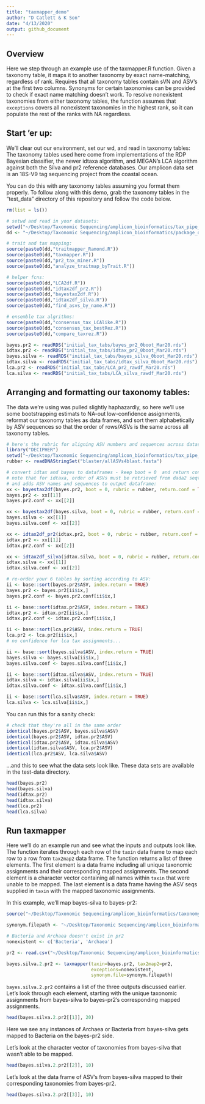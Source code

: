 ```yaml
---
title: "taxmapper_demo"
author: "D Catlett & K Son"
date: "4/13/2020"
output: github_document
---
```


## Overview

Here we step through an example use of the taxmapper.R function. Given a taxonomy table, it maps it to another taxonomy by exact name-matching, regardless of rank. Requires that all taxonomy tables contain sVN and ASV's at the first two columns. Synonyms for certain taxonomies can be provided to check if exact name matching doesn't work. To resolve nonexistent taxonomies from either taxonomy tables, the function assumes that `exceptions` covers all nonexistent taxonomies in the highest rank, so it can populate the rest of the ranks with NA regardless.

## Start 'er up:

We'll clear out our environment, set our wd, and read in taxonomy tables: The taxonomy tables used here come from implementations of the RDP Bayesian classifier, the newer idtaxa algorithm, and MEGAN's LCA algorithm against both the Silva and pr2 reference databases. Our amplicon data set is an 18S-V9 tag sequencing project from the coastal ocean.

You can do this with any taxonomy tables assuming you format them properly. To follow along with this demo, grab the taxonomy tables in the "test_data" directory of this repository and follow the code below.

```r
rm(list = ls())

# setwd and read in your datasets:
setwd("~/Desktop/Taxonomic Sequencing/amplicon_bioinformatics/tax_pipe_Mar20/")
dd <- "~/Desktop/Taxonomic Sequencing/amplicon_bioinformatics/package_deal/"

# trait and tax mapping:
source(paste0(dd,"traitmapper_Ramond.R"))
source(paste0(dd,"taxmapper.R"))
source(paste0(dd,"pr2_tax_miner.R"))
source(paste0(dd,"analyze_traitmap_byTrait.R"))

# helper fcns:
source(paste0(dd,"LCA2df.R"))
source(paste0(dd,"idtax2df_pr2.R"))
source(paste0(dd,"bayestax2df.R"))
source(paste0(dd,"idtax2df_silva.R"))
source(paste0(dd,"find_asvs_by_name.R"))

# ensemble tax algrithms:
source(paste0(dd,"consensus_tax_LCAlike.R"))
source(paste0(dd,"consensus_tax_bestRez.R"))
source(paste0(dd,"compare_taxrez.R"))

bayes.pr2 <- readRDS("initial_tax_tabs/bayes_pr2_0boot_Mar20.rds")
idtax.pr2 <- readRDS("initial_tax_tabs/idtax_pr2_0boot_Mar20.rds")
bayes.silva <- readRDS("initial_tax_tabs/bayes_silva_0boot_Mar20.rds")
idtax.silva <- readRDS("initial_tax_tabs/idtax_silva_0boot_Mar20.rds")
lca.pr2 <- readRDS("initial_tax_tabs/LCA_pr2_rawdf_Mar20.rds")
lca.silva <- readRDS("initial_tax_tabs/LCA_silva_rawdf_Mar20.rds")
```

## Arranging and formatting our taxonomy tables:

The data we're using was pulled slightly haphazardly, so here we'll use some bootstrapping estimats to NA-out low-confidence assignments, reformat our taxonomy tables as data frames, and sort them alphabetically by ASV sequences so that the order of rows/ASVs is the same across all taxonomy tables.

```r
# here's the rubric for aligning ASV numbers and sequences across datasets:
library("DECIPHER")
setwd("~/Desktop/Taxonomic Sequencing/amplicon_bioinformatics/tax_pipe_Mar20/")
rubber <- readDNAStringSet("blaster/allASVs4blast.fasta")

# convert idtax and bayes to dataframes - keep boot = 0  and return conf for now...
# note that for idtaxa, order of ASVs must be retrieved from dada2 seqtab - rubric represents that order
# and adds ASV names and sequences to output dataframe:
xx <- bayestax2df(bayes.pr2, boot = 0, rubric = rubber, return.conf = TRUE)
bayes.pr2 <- xx[[1]]
bayes.pr2.conf <- xx[[2]]

xx <- bayestax2df(bayes.silva, boot = 0, rubric = rubber, return.conf = TRUE)
bayes.silva <- xx[[1]]
bayes.silva.conf <- xx[[2]]

xx <- idtax2df_pr2(idtax.pr2, boot = 0, rubric = rubber, return.conf = TRUE)
idtax.pr2 <- xx[[1]]
idtax.pr2.conf <- xx[[2]]

xx <- idtax2df_silva(idtax.silva, boot = 0, rubric = rubber, return.conf = TRUE)
idtax.silva <- xx[[1]]
idtax.silva.conf <- xx[[2]]

# re-order your 6 tables by sorting according to ASV:
ii <- base::sort(bayes.pr2$ASV, index.return = TRUE)
bayes.pr2 <- bayes.pr2[ii$ix,]
bayes.pr2.conf <- bayes.pr2.conf[ii$ix,]

ii <- base::sort(idtax.pr2$ASV, index.return = TRUE)
idtax.pr2 <- idtax.pr2[ii$ix,]
idtax.pr2.conf <- idtax.pr2.conf[ii$ix,]

ii <- base::sort(lca.pr2$ASV, index.return = TRUE)
lca.pr2 <- lca.pr2[ii$ix,]
# no confidence for lca tax assignments...

ii <- base::sort(bayes.silva$ASV, index.return = TRUE)
bayes.silva <- bayes.silva[ii$ix,]
bayes.silva.conf <- bayes.silva.conf[ii$ix,]

ii <- base::sort(idtax.silva$ASV, index.return = TRUE)
idtax.silva <- idtax.silva[ii$ix,]
idtax.silva.conf <- idtax.silva.conf[ii$ix,]

ii <- base::sort(lca.silva$ASV, index.return = TRUE)
lca.silva <- lca.silva[ii$ix,]
```

You can run this for a sanity check:

```r
# check that they're all in the same order
identical(bayes.pr2$ASV, bayes.silva$ASV)
identical(bayes.pr2$ASV, idtax.pr2$ASV)
identical(idtax.pr2$ASV, idtax.silva$ASV)  
identical(idtax.silva$ASV, lca.pr2$ASV)
identical(lca.pr2$ASV, lca.silva$ASV)
```

...and this to see what the data sets look like. These data sets are available in the test-data directory.

```r
head(bayes.pr2)
head(bayes.silva)
head(idtax.pr2)
head(idtax.silva)
head(lca.pr2)
head(lca.silva)
```

## Run taxmapper 

Here we'll do an example run and see what the inputs and outputs look like. The function iterates through each row of the `taxin` data frame to map each row to a row from `tax2map2` data frame. The function returns a list of three elements. The first element is a data frame including all unique taxonomic assignments and their corresponding mapped assignments. The second element is a character vector containing all names within `taxin` that were unable to be mapped. The last element is a data frame having the ASV seqs supplied in `taxin` with the mapped taxonomic assignments.

In this example, we'll map bayes-silva to bayes-pr2:

```r
source("~/Desktop/Taxonomic Sequencing/amplicon_bioinformatics/taxonomy_pipeline/tax_table_mapping/taxmapper.R")

synonym.filepath <- "~/Desktop/Taxonomic Sequencing/amplicon_bioinformatics/taxonomy_pipeline/tax_table_mapping/tax_synonyms_FINAL.csv"

# Bacteria and Archaea doesn't exist in pr2
nonexistent <- c('Bacteria', 'Archaea')

pr2 <- read.csv("~/Desktop/Taxonomic Sequencing/amplicon_bioinformatics/taxonomy_pipeline/tax_table_mapping/pr2_all_tax.csv")

bayes.silva.2.pr2 <- taxmapper(taxin=bayes.pr2, tax2map2=pr2, 
                               exceptions=nonexistent,
                               synonym.file=synonym.filepath)
```

`bayes.silva.2.pr2` contains a list of the three outputs discussed earlier. Let's look through each element, starting with the unique taxonomic assignments from bayes-silva to bayes-pr2's corresponding mapped assignments.

```r
head(bayes.silva.2.pr2[[1]], 20)
```

Here we see any instances of Archaea or Bacteria from bayes-silva gets mapped to Bacteria on the bayes-pr2 side.

Let's look at the character vector of taxonomies from bayes-silva that wasn't able to be mapped.

```r
head(bayes.silva.2.pr2[[2]], 10)
```

Let's look at the data frame of ASV's from bayes-silva mapped to their corresponding taxonomies from bayes-pr2.

```r
head(bayes.silva.2.pr2[[3]], 10)
```